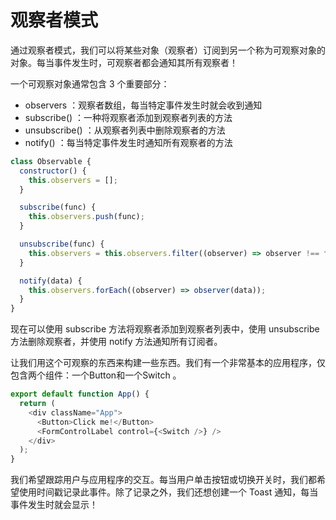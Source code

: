 # 观察者模式

通过观察者模式，我们可以将某些对象（观察者）订阅到另一个称为可观察对象的对象。每当事件发生时，可观察者都会通知其所有观察者！

一个可观察对象通常包含 3 个重要部分：

- observers ：观察者数组，每当特定事件发生时就会收到通知
- subscribe() ：一种将观察者添加到观察者列表的方法
- unsubscribe() ：从观察者列表中删除观察者的方法
- notify() ：每当特定事件发生时通知所有观察者的方法

``` javascript
class Observable {
  constructor() {
    this.observers = [];
  }

  subscribe(func) {
    this.observers.push(func);
  }

  unsubscribe(func) {
    this.observers = this.observers.filter((observer) => observer !== func);
  }

  notify(data) {
    this.observers.forEach((observer) => observer(data));
  }
}
```

现在可以使用 subscribe 方法将观察者添加到观察者列表中，使用 unsubscribe 方法删除观察者，并使用 notify 方法通知所有订阅者。

让我们用这个可观察的东西来构建一些东西。我们有一个非常基本的应用程序，仅包含两个组件：一个Button和一个Switch 。

``` javascript
export default function App() {
  return (
    <div className="App">
      <Button>Click me!</Button>
      <FormControlLabel control={<Switch />} />
    </div>
  );
}
```

我们希望跟踪用户与应用程序的交互。每当用户单击按钮或切换开关时，我们都希望使用时间戳记录此事件。除了记录之外，我们还想创建一个 Toast 通知，每当事件发生时就会显示！

